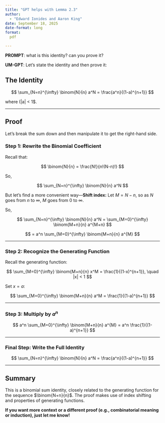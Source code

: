 ```yaml
---
title: "GPT helps with Lemma 2.3"
author:
  - "Edward Ionides and Aaron King"
date: September 18, 2025
date-format: long
format:
  pdf

---
```


**PROMPT**: what is this identity? can you prove it?

\includegraphics[width=5cm]{lem2-3.png}

**UM-GPT**: Let's state the identity and then prove it:

## **The Identity**

$$
\sum_{N=n}^{\infty} \binom{N}{n} a^N = \frac{a^n}{(1-a)^{n+1}}
$$

where \(|a| < 1$.

----

## **Proof**

Let's break the sum down and then manipulate it to get the right-hand side.

### **Step 1: Rewrite the Binomial Coefficient**

Recall that:

$$
\binom{N}{n} = \frac{N!}{n!(N-n)!}
$$

So,

$$
\sum_{N=n}^{\infty} \binom{N}{n} a^N
$$

But let's find a more convenient way—**Shift index:** Let $M = N - n$, so as $N$ goes from $n$ to $\infty$, $M$ goes from $0$ to $\infty$.

So,

$$
\sum_{N=n}^{\infty} \binom{N}{n} a^N = \sum_{M=0}^{\infty} \binom{M+n}{n} a^{M+n}
$$

$$
= a^n \sum_{M=0}^{\infty} \binom{M+n}{n} a^{M}
$$

----

### **Step 2: Recognize the Generating Function**

Recall the generating function:

$$
\sum_{M=0}^{\infty} \binom{M+n}{n} x^M = \frac{1}{(1-x)^{n+1}}, \quad |x| < 1
$$

Set $x = a$:

$$
\sum_{M=0}^{\infty} \binom{M+n}{n} a^M = \frac{1}{(1-a)^{n+1}}
$$

---

### **Step 3: Multiply by $a^n$**

$$
a^n \sum_{M=0}^{\infty} \binom{M+n}{n} a^{M} = a^n \frac{1}{(1-a)^{n+1}}
$$

---

### **Final Step: Write the Full Identity**

$$
\sum_{N=n}^{\infty} \binom{N}{n} a^N = \frac{a^n}{(1-a)^{n+1}}
$$

---

## **Summary**

This is a binomial sum identity, closely related to the generating function for the sequence $\binom{N+n}{n}$. The proof makes use of index shifting and properties of generating functions.

**If you want more context or a different proof (e.g., combinatorial meaning or induction), just let me know!**
